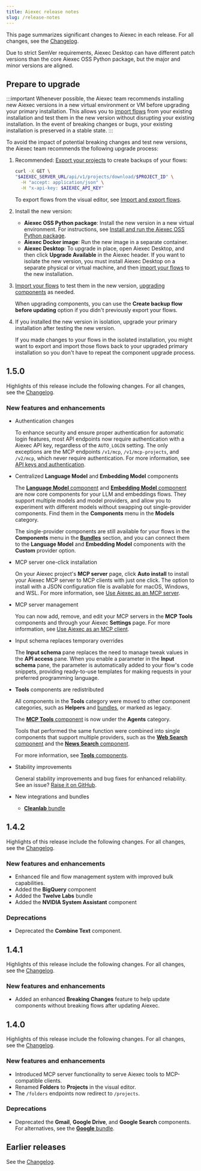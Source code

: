 ```yaml
---
title: Aiexec release notes
slug: /release-notes
---
```


This page summarizes significant changes to Aiexec in each release.
For all changes, see the [Changelog](https://github.com/khulnasoft-lab/aiexec/releases/latest).

Due to strict SemVer requirements, Aiexec Desktop can have different patch versions than the core Aiexec OSS Python package, but the major and minor versions are aligned.

## Prepare to upgrade

:::important
Whenever possible, the Aiexec team recommends installing new Aiexec versions in a new virtual environment or VM before upgrading your primary installation.
This allows you to [import flows](/concepts-flows-import#import-a-flow) from your existing installation and test them in the new version without disrupting your existing installation.
In the event of breaking changes or bugs, your existing installation is preserved in a stable state.
:::

To avoid the impact of potential breaking changes and test new versions, the Aiexec team recommends the following upgrade process:

1. Recommended: [Export your projects](/api-projects#export-a-project) to create backups of your flows:

    ```bash
    curl -X GET \
    "$AIEXEC_SERVER_URL/api/v1/projects/download/$PROJECT_ID" \
      -H "accept: application/json" \
      -H "x-api-key: $AIEXEC_API_KEY"
    ```

   To export flows from the visual editor, see [Import and export flows](/concepts-flows-import).

2. Install the new version:

   * **Aiexec OSS Python package**: Install the new version in a new virtual environment. For instructions, see [Install and run the Aiexec OSS Python package](/get-started-installation#install-and-run-the-aiexec-oss-python-package).
   * **Aiexec Docker image**: Run the new image in a separate container.
   * **Aiexec Desktop**: To upgrade in place, open Aiexec Desktop, and then click **Upgrade Available** in the Aiexec header. If you want to isolate the new version, you must install Aiexec Desktop on a separate physical or virtual machine, and then [import your flows](/concepts-flows-import) to the new installation.

3. [Import your flows](/concepts-flows-import) to test them in the new version, [upgrading components](/concepts-components#component-versions) as needed.

    When upgrading components, you can use the **Create backup flow before updating** option if you didn't previously export your flows.

4. If you installed the new version in isolation, upgrade your primary installation after testing the new version.

    If you made changes to your flows in the isolated installation, you might want to export and import those flows back to your upgraded primary installation so you don't have to repeat the component upgrade process.

## 1.5.0

Highlights of this release include the following changes.
For all changes, see the [Changelog](https://github.com/khulnasoft-lab/aiexec/releases).

### New features and enhancements

- Authentication changes

    To enhance security and ensure proper authentication for automatic login features, most API endpoints now require authentication with a Aiexec API key, regardless of the `AUTO_LOGIN` setting.
    The only exceptions are the MCP endpoints `/v1/mcp`, `/v1/mcp-projects`, and `/v2/mcp`, which never require authentication.
    For more information, see [API keys and authentication](/api-keys-and-authentication).

- Centralized **Language Model** and **Embedding Model** components

    The [**Language Model** component](/components-models) and [**Embedding Model** component](/components-embedding-models) are now core components for your LLM and embeddings flows. They support multiple models and model providers, and allow you to experiment with different models without swapping out single-provider components.
    Find them in the **Components** menu in the **Models** category.

    The single-provider components are still available for your flows in the **Components** menu in the [**Bundles**](/components-bundle-components) section, and you can connect them to the **Language Model** and **Embedding Model** components with the **Custom** provider option.

- MCP server one-click installation

    On your Aiexec project's **MCP server** page, click **Auto install** to install your Aiexec MCP server to MCP clients with just one click.
    The option to install with a JSON configuration file is available for macOS, Windows, and WSL.
    For more information, see [Use Aiexec as an MCP server](/mcp-server).

- MCP server management

    You can now add, remove, and edit your MCP servers in the **MCP Tools** components and through your Aiexec **Settings** page.
    For more information, see [Use Aiexec as an MCP client](/mcp-client).

- Input schema replaces temporary overrides

    The **Input schema** pane replaces the need to manage tweak values in the **API access** pane. When you enable a parameter in the **Input schema** pane, the parameter is automatically added to your flow's code snippets, providing ready-to-use templates for making requests in your preferred programming language.

- **Tools** components are redistributed

    All components in the **Tools** category were moved to other component categories, such as **Helpers** and [bundles](/components-bundle-components), or marked as legacy.

    The [**MCP Tools** component](/mcp-client) is now under the **Agents** category.

    Tools that performed the same function were combined into single components that support multiple providers, such as the [**Web Search** component](/components-data#web-search) and the [**News Search** component](/components-data#news-search).

    For more information, see [**Tools** components](/components-tools).

- Stability improvements

    General stability improvements and bug fixes for enhanced reliability.
    See an issue? [Raise it on GitHub](https://github.com/khulnasoft-lab/aiexec/issues).

- New integrations and bundles

   - [**Cleanlab** bundle](/integrations-cleanlab)

## 1.4.2

Highlights of this release include the following changes.
For all changes, see the [Changelog](https://github.com/khulnasoft-lab/aiexec/releases).

### New features and enhancements

- Enhanced file and flow management system with improved bulk capabilities.
- Added the **BigQuery** component
- Added the **Twelve Labs** bundle
- Added the **NVIDIA System Assistant** component

### Deprecations

- Deprecated the **Combine Text** component.

## 1.4.1

Highlights of this release include the following changes.
For all changes, see the [Changelog](https://github.com/khulnasoft-lab/aiexec/releases).

### New features and enhancements

- Added an enhanced **Breaking Changes** feature to help update components without breaking flows after updating Aiexec.

## 1.4.0

Highlights of this release include the following changes.
For all changes, see the [Changelog](https://github.com/khulnasoft-lab/aiexec/releases).

### New features and enhancements

- Introduced MCP server functionality to serve Aiexec tools to MCP-compatible clients.
- Renamed **Folders** to **Projects** in the visual editor.
- The `/folders` endpoints now redirect to `/projects`.

### Deprecations

- Deprecated the **Gmail**, **Google Drive**, and **Google Search** components.
For alternatives, see the [**Google** bundle](/bundles-google).

## Earlier releases

See the [Changelog](https://github.com/khulnasoft-lab/aiexec/releases).